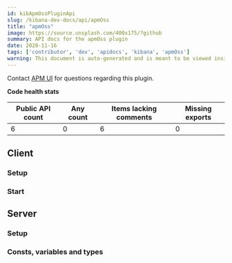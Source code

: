 ```yaml
---
id: kibApmOssPluginApi
slug: /kibana-dev-docs/api/apmOss
title: "apmOss"
image: https://source.unsplash.com/400x175/?github
summary: API docs for the apmOss plugin
date: 2020-11-16
tags: ['contributor', 'dev', 'apidocs', 'kibana', 'apmOss']
warning: This document is auto-generated and is meant to be viewed inside our experimental, new docs system. Reach out in #docs-engineering for more info.
---
```




Contact [APM UI](https://github.com/orgs/elastic/teams/apm-ui) for questions regarding this plugin.

**Code health stats**

| Public API count  | Any count | Items lacking comments | Missing exports | 
|-------------------|-----------|------------------------|-----------------|
| 6 | 0 | 6 | 0 |

## Client

### Setup
<DocDefinitionList data={[apmOssObj.client.setup]}/>

### Start
<DocDefinitionList data={[apmOssObj.client.start]}/>

## Server

### Setup
<DocDefinitionList data={[apmOssObj.server.setup]}/>

### Consts, variables and types
<DocDefinitionList data={apmOssObj.server.misc}/>

